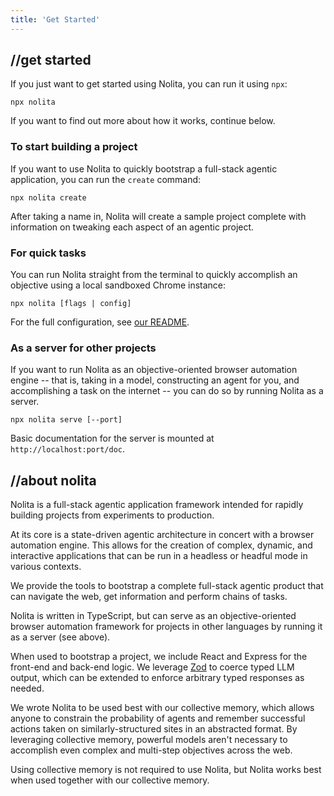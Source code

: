 ```yaml
---
title: 'Get Started'
---
```

## //get started

If you just want to get started using Nolita, you can run it using `npx`:

```
npx nolita
```

If you want to find out more about how it works, continue below.

### To start building a project

If you want to use Nolita to quickly bootstrap a full-stack agentic application, you can run the `create` command:

```
npx nolita create
```

After taking a name in, Nolita will create a sample project complete with information on tweaking each aspect of an agentic project.

### For quick tasks

You can run Nolita straight from the terminal to quickly accomplish an objective using a local sandboxed Chrome instance:

```
npx nolita [flags | config]
```

For the full configuration, see [our README](https://github.com/hdresearch/nolita?tab=readme-ov-file#running-quick-tasks).

### As a server for other projects

If you want to run Nolita as an objective-oriented browser automation engine -- that is, taking in a model, constructing an agent for you, and accomplishing a task on the internet -- you can do so by running Nolita as a server.

```
npx nolita serve [--port]
```

Basic documentation for the server is mounted at `http://localhost:port/doc`.

## //about nolita

Nolita is a full-stack agentic application framework intended for rapidly building projects from experiments to production.

At its core is a state-driven agentic architecture in concert with a browser automation engine. This allows for the creation of complex, dynamic, and interactive applications that can be run in a headless or headful mode in various contexts.

We provide the tools to bootstrap a complete full-stack agentic product that can navigate the web, get information and perform chains of tasks.

Nolita is written in TypeScript, but can serve as an objective-oriented browser automation framework for projects in other languages by running it as a server (see above).

When used to bootstrap a project, we include React and Express for the front-end and back-end logic. We leverage [Zod](https://github.com/colinhacks/zod) to coerce typed LLM output, which can be extended to enforce arbitrary typed responses as needed.

We wrote Nolita to be used best with our collective memory, which allows anyone to constrain the probability of agents and remember successful actions taken on similarly-structured sites in an abstracted format. By leveraging collective memory, powerful models aren&apos;t necessary to accomplish even complex and multi-step objectives across the web.

Using collective memory is not required to use Nolita, but Nolita works best when used together with our collective memory.